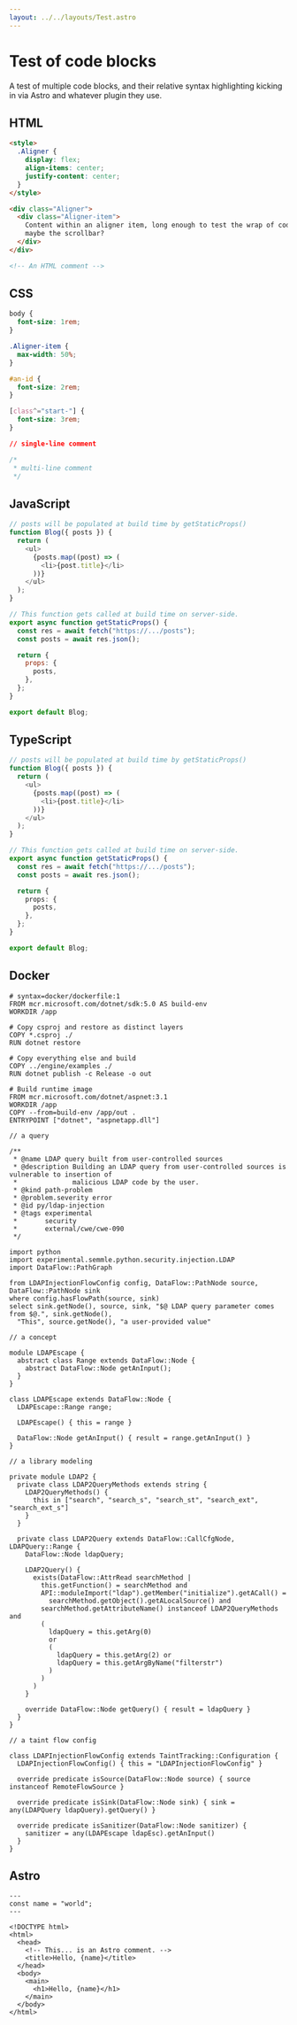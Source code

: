 ```yaml
---
layout: ../../layouts/Test.astro
---
```


# Test of code blocks

A test of multiple code blocks, and their relative syntax highlighting kicking in via Astro and whatever plugin they use.

## HTML

```html
<style>
  .Aligner {
    display: flex;
    align-items: center;
    justify-content: center;
  }
</style>

<div class="Aligner">
  <div class="Aligner-item">
    Content within an aligner item, long enough to test the wrap of code, or
    maybe the scrollbar?
  </div>
</div>

<!-- An HTML comment -->
```

## CSS

```css
body {
  font-size: 1rem;
}

.Aligner-item {
  max-width: 50%;
}

#an-id {
  font-size: 2rem;
}

[class^="start-"] {
  font-size: 3rem;
}

// single-line comment

/*
 * multi-line comment
 */
```

## JavaScript

```js
// posts will be populated at build time by getStaticProps()
function Blog({ posts }) {
  return (
    <ul>
      {posts.map((post) => (
        <li>{post.title}</li>
      ))}
    </ul>
  );
}

// This function gets called at build time on server-side.
export async function getStaticProps() {
  const res = await fetch("https://.../posts");
  const posts = await res.json();

  return {
    props: {
      posts,
    },
  };
}

export default Blog;
```

## TypeScript

```ts
// posts will be populated at build time by getStaticProps()
function Blog({ posts }) {
  return (
    <ul>
      {posts.map((post) => (
        <li>{post.title}</li>
      ))}
    </ul>
  );
}

// This function gets called at build time on server-side.
export async function getStaticProps() {
  const res = await fetch("https://.../posts");
  const posts = await res.json();

  return {
    props: {
      posts,
    },
  };
}

export default Blog;
```

## Docker

```docker
# syntax=docker/dockerfile:1
FROM mcr.microsoft.com/dotnet/sdk:5.0 AS build-env
WORKDIR /app

# Copy csproj and restore as distinct layers
COPY *.csproj ./
RUN dotnet restore

# Copy everything else and build
COPY ../engine/examples ./
RUN dotnet publish -c Release -o out

# Build runtime image
FROM mcr.microsoft.com/dotnet/aspnet:3.1
WORKDIR /app
COPY --from=build-env /app/out .
ENTRYPOINT ["dotnet", "aspnetapp.dll"]
```

```codeql
// a query

/**
 * @name LDAP query built from user-controlled sources
 * @description Building an LDAP query from user-controlled sources is vulnerable to insertion of
 *              malicious LDAP code by the user.
 * @kind path-problem
 * @problem.severity error
 * @id py/ldap-injection
 * @tags experimental
 *       security
 *       external/cwe/cwe-090
 */

import python
import experimental.semmle.python.security.injection.LDAP
import DataFlow::PathGraph

from LDAPInjectionFlowConfig config, DataFlow::PathNode source, DataFlow::PathNode sink
where config.hasFlowPath(source, sink)
select sink.getNode(), source, sink, "$@ LDAP query parameter comes from $@.", sink.getNode(),
  "This", source.getNode(), "a user-provided value"

// a concept

module LDAPEscape {
  abstract class Range extends DataFlow::Node {
    abstract DataFlow::Node getAnInput();
  }
}

class LDAPEscape extends DataFlow::Node {
  LDAPEscape::Range range;

  LDAPEscape() { this = range }

  DataFlow::Node getAnInput() { result = range.getAnInput() }
}

// a library modeling

private module LDAP2 {
  private class LDAP2QueryMethods extends string {
    LDAP2QueryMethods() {
      this in ["search", "search_s", "search_st", "search_ext", "search_ext_s"]
    }
  }

  private class LDAP2Query extends DataFlow::CallCfgNode, LDAPQuery::Range {
    DataFlow::Node ldapQuery;

    LDAP2Query() {
      exists(DataFlow::AttrRead searchMethod |
        this.getFunction() = searchMethod and
        API::moduleImport("ldap").getMember("initialize").getACall() =
          searchMethod.getObject().getALocalSource() and
        searchMethod.getAttributeName() instanceof LDAP2QueryMethods and
        (
          ldapQuery = this.getArg(0)
          or
          (
            ldapQuery = this.getArg(2) or
            ldapQuery = this.getArgByName("filterstr")
          )
        )
      )
    }

    override DataFlow::Node getQuery() { result = ldapQuery }
  }
}

// a taint flow config

class LDAPInjectionFlowConfig extends TaintTracking::Configuration {
  LDAPInjectionFlowConfig() { this = "LDAPInjectionFlowConfig" }

  override predicate isSource(DataFlow::Node source) { source instanceof RemoteFlowSource }

  override predicate isSink(DataFlow::Node sink) { sink = any(LDAPQuery ldapQuery).getQuery() }

  override predicate isSanitizer(DataFlow::Node sanitizer) {
    sanitizer = any(LDAPEscape ldapEsc).getAnInput()
  }
}
```

## Astro

```astro
---
const name = "world";
---

<!DOCTYPE html>
<html>
  <head>
    <!-- This... is an Astro comment. -->
    <title>Hello, {name}</title>
  </head>
  <body>
    <main>
      <h1>Hello, {name}</h1>
    </main>
  </body>
</html>
```
